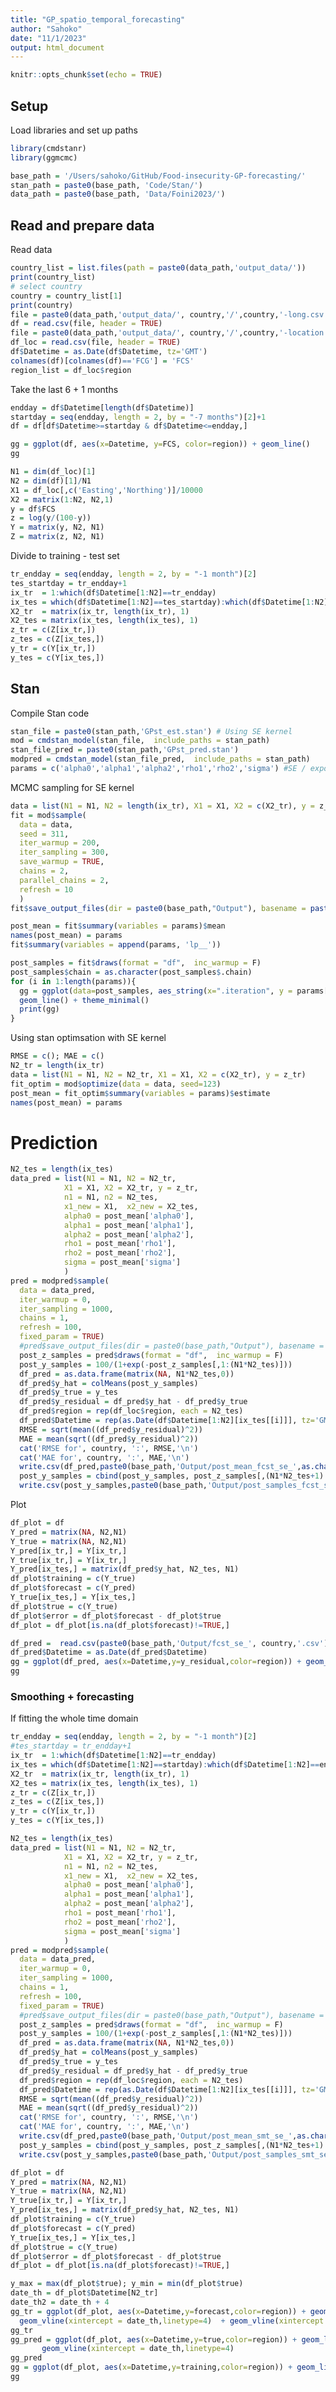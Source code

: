 ```yaml
---
title: "GP_spatio_temporal_forecasting"
author: "Sahoko"
date: "11/1/2023"
output: html_document
---
```


```r
knitr::opts_chunk$set(echo = TRUE)
```
## Setup
Load libraries and set up paths
```r
library(cmdstanr)
library(ggmcmc)
```

```r
base_path = '/Users/sahoko/GitHub/Food-insecurity-GP-forecasting/'
stan_path = paste0(base_path, 'Code/Stan/')
data_path = paste0(base_path, 'Data/Foini2023/')
```
## Read and prepare data
Read data
```r
country_list = list.files(path = paste0(data_path,'output_data/'))
print(country_list)
# select country
country = country_list[1]
print(country)
file = paste0(data_path,'output_data/', country,'/',country,'-long.csv')
df = read.csv(file, header = TRUE)
file = paste0(data_path,'output_data/', country,'/',country,'-location.csv')
df_loc = read.csv(file, header = TRUE)
df$Datetime = as.Date(df$Datetime, tz='GMT')
colnames(df)[colnames(df)=='FCG'] = 'FCS'
region_list = df_loc$region
```
Take the last 6 + 1 months
```r
endday = df$Datetime[length(df$Datetime)]
startday = seq(endday, length = 2, by = "-7 months")[2]+1
df = df[df$Datetime>=startday & df$Datetime<=endday,]
```

```r
gg = ggplot(df, aes(x=Datetime, y=FCS, color=region)) + geom_line()
gg
```

```r
N1 = dim(df_loc)[1]
N2 = dim(df)[1]/N1
X1 = df_loc[,c('Easting','Northing')]/10000
X2 = matrix(1:N2, N2,1)
y = df$FCS
z = log(y/(100-y))
Y = matrix(y, N2, N1)
Z = matrix(z, N2, N1)
```
Divide to training - test set
```r
tr_endday = seq(endday, length = 2, by = "-1 month")[2]
tes_startday = tr_endday+1
ix_tr  = 1:which(df$Datetime[1:N2]==tr_endday)
ix_tes = which(df$Datetime[1:N2]==tes_startday):which(df$Datetime[1:N2]==endday)
X2_tr  = matrix(ix_tr, length(ix_tr), 1)
X2_tes = matrix(ix_tes, length(ix_tes), 1)
z_tr = c(Z[ix_tr,])
z_tes = c(Z[ix_tes,])
y_tr = c(Y[ix_tr,])
y_tes = c(Y[ix_tes,])
```
## Stan 
Compile Stan code
```r
stan_file = paste0(stan_path,'GPst_est.stan') # Using SE kernel
mod = cmdstan_model(stan_file,  include_paths = stan_path)
stan_file_pred = paste0(stan_path,'GPst_pred.stan')
modpred = cmdstan_model(stan_file_pred,  include_paths = stan_path)
params = c('alpha0','alpha1','alpha2','rho1','rho2','sigma') #SE / exponential / Matern kernels
```
MCMC sampling for SE kernel
```r
data = list(N1 = N1, N2 = length(ix_tr), X1 = X1, X2 = c(X2_tr), y = z_tr)
fit = mod$sample(
  data = data, 
  seed = 311,
  iter_warmup = 200,
  iter_sampling = 300,
  save_warmup = TRUE,
  chains = 2, 
  parallel_chains = 2,
  refresh = 10
  )
fit$save_output_files(dir = paste0(base_path,"Output"), basename = paste0('fcst_mcmc_se_',country), timestamp = TRUE, random = TRUE)
```

```r
post_mean = fit$summary(variables = params)$mean
names(post_mean) = params
fit$summary(variables = append(params, 'lp__'))
```

```r
post_samples = fit$draws(format = "df",  inc_warmup = F)
post_samples$chain = as.character(post_samples$.chain)
for (i in 1:length(params)){
  gg = ggplot(data=post_samples, aes_string(x=".iteration", y = params[i], color="chain"))+
  geom_line() + theme_minimal() 
  print(gg)
}
```
Using stan optimsation with SE kernel
```r
RMSE = c(); MAE = c()
N2_tr = length(ix_tr)
data = list(N1 = N1, N2 = N2_tr, X1 = X1, X2 = c(X2_tr), y = z_tr)
fit_optim = mod$optimize(data = data, seed=123)
post_mean = fit_optim$summary(variables = params)$estimate
names(post_mean) = params
```

# Prediction
```r
N2_tes = length(ix_tes)
data_pred = list(N1 = N1, N2 = N2_tr,
            X1 = X1, X2 = X2_tr, y = z_tr, 
            n1 = N1, n2 = N2_tes,
            x1_new = X1,  x2_new = X2_tes,
            alpha0 = post_mean['alpha0'],
            alpha1 = post_mean['alpha1'],
            alpha2 = post_mean['alpha2'],
            rho1 = post_mean['rho1'],
            rho2 = post_mean['rho2'],
            sigma = post_mean['sigma']
            )
pred = modpred$sample(
  data = data_pred, 
  iter_warmup = 0,
  iter_sampling = 1000,
  chains = 1, 
  refresh = 100,
  fixed_param = TRUE)
  #pred$save_output_files(dir = paste0(base_path,"Output"), basename = paste0('fcst_se_',country), timestamp = TRUE, random = TRUE)
  post_z_samples = pred$draws(format = "df",  inc_warmup = F)
  post_y_samples = 100/(1+exp(-post_z_samples[,1:(N1*N2_tes)]))
  df_pred = as.data.frame(matrix(NA, N1*N2_tes,0))
  df_pred$y_hat = colMeans(post_y_samples)
  df_pred$y_true = y_tes
  df_pred$y_residual = df_pred$y_hat - df_pred$y_true
  df_pred$region = rep(df_loc$region, each = N2_tes)
  df_pred$Datetime = rep(as.Date(df$Datetime[1:N2][ix_tes[[i]]], tz='GMT'), times=N1)
  RMSE = sqrt(mean((df_pred$y_residual)^2))
  MAE = mean(sqrt((df_pred$y_residual)^2))
  cat('RMSE for', country, ':', RMSE,'\n')
  cat('MAE for', country, ':', MAE,'\n')
  write.csv(df_pred,paste0(base_path,'Output/post_mean_fcst_se_',as.character(i), '_', country,'.csv'))
  post_y_samples = cbind(post_y_samples, post_z_samples[,(N1*N2_tes+1):dim(post_z_samples)[2]])
  write.csv(post_y_samples,paste0(base_path,'Output/post_samples_fcst_se_',as.character(i), '_', country,'.csv'))
```

Plot
```r
df_plot = df
Y_pred = matrix(NA, N2,N1)
Y_true = matrix(NA, N2,N1)
Y_pred[ix_tr,] = Y[ix_tr,]
Y_true[ix_tr,] = Y[ix_tr,]
Y_pred[ix_tes,] = matrix(df_pred$y_hat, N2_tes, N1)
df_plot$training = c(Y_true)
df_plot$forecast = c(Y_pred)
Y_true[ix_tes,] = Y[ix_tes,]
df_plot$true = c(Y_true)
df_plot$error = df_plot$forecast - df_plot$true 
df_plot = df_plot[is.na(df_plot$forecast)!=TRUE,]
```

```r
df_pred =  read.csv(paste0(base_path,'Output/fcst_se_', country,'.csv'), header = TRUE)
df_pred$Datetime = as.Date(df_pred$Datetime)
gg = ggplot(df_pred, aes(x=Datetime,y=y_residual,color=region)) + geom_line() 
gg
```

### Smoothing + forecasting
If fitting the whole time domain
```r
tr_endday = seq(endday, length = 2, by = "-1 month")[2]
#tes_startday = tr_endday+1
ix_tr  = 1:which(df$Datetime[1:N2]==tr_endday)
ix_tes = which(df$Datetime[1:N2]==startday):which(df$Datetime[1:N2]==endday)
X2_tr  = matrix(ix_tr, length(ix_tr), 1)
X2_tes = matrix(ix_tes, length(ix_tes), 1)
z_tr = c(Z[ix_tr,])
z_tes = c(Z[ix_tes,])
y_tr = c(Y[ix_tr,])
y_tes = c(Y[ix_tes,])
```

```r
N2_tes = length(ix_tes)
data_pred = list(N1 = N1, N2 = N2_tr,
            X1 = X1, X2 = X2_tr, y = z_tr, 
            n1 = N1, n2 = N2_tes,
            x1_new = X1,  x2_new = X2_tes,
            alpha0 = post_mean['alpha0'],
            alpha1 = post_mean['alpha1'],
            alpha2 = post_mean['alpha2'],
            rho1 = post_mean['rho1'],
            rho2 = post_mean['rho2'],
            sigma = post_mean['sigma']
            )
pred = modpred$sample(
  data = data_pred, 
  iter_warmup = 0,
  iter_sampling = 1000,
  chains = 1, 
  refresh = 100,
  fixed_param = TRUE)
  #pred$save_output_files(dir = paste0(base_path,"Output"), basename = paste0('fcst_se_',country), timestamp = TRUE, random = TRUE)
  post_z_samples = pred$draws(format = "df",  inc_warmup = F)
  post_y_samples = 100/(1+exp(-post_z_samples[,1:(N1*N2_tes)]))
  df_pred = as.data.frame(matrix(NA, N1*N2_tes,0))
  df_pred$y_hat = colMeans(post_y_samples)
  df_pred$y_true = y_tes
  df_pred$y_residual = df_pred$y_hat - df_pred$y_true
  df_pred$region = rep(df_loc$region, each = N2_tes)
  df_pred$Datetime = rep(as.Date(df$Datetime[1:N2][ix_tes[[i]]], tz='GMT'), times=N1)
  RMSE = sqrt(mean((df_pred$y_residual)^2))
  MAE = mean(sqrt((df_pred$y_residual)^2))
  cat('RMSE for', country, ':', RMSE,'\n')
  cat('MAE for', country, ':', MAE,'\n')
  write.csv(df_pred,paste0(base_path,'Output/post_mean_smt_se_',as.character(i), '_', country,'.csv'))
  post_y_samples = cbind(post_y_samples, post_z_samples[,(N1*N2_tes+1):dim(post_z_samples)[2]])
  write.csv(post_y_samples,paste0(base_path,'Output/post_samples_smt_se_',as.character(i), '_', country,'.csv'))
```

```r
df_plot = df
Y_pred = matrix(NA, N2,N1)
Y_true = matrix(NA, N2,N1)
Y_true[ix_tr,] = Y[ix_tr,]
Y_pred[ix_tes,] = matrix(df_pred$y_hat, N2_tes, N1)
df_plot$training = c(Y_true)
df_plot$forecast = c(Y_pred)
Y_true[ix_tes,] = Y[ix_tes,]
df_plot$true = c(Y_true)
df_plot$error = df_plot$forecast - df_plot$true 
df_plot = df_plot[is.na(df_plot$forecast)!=TRUE,]
```

```r
y_max = max(df_plot$true); y_min = min(df_plot$true)
date_th = df_plot$Datetime[N2_tr]
date_th2 = date_th + 4
gg_tr = ggplot(df_plot, aes(x=Datetime,y=forecast,color=region)) + geom_line() + ylim(y_min,y_max)  +       
  geom_vline(xintercept = date_th,linetype=4)  + geom_vline(xintercept = date_th2, linetype=4)
gg_tr
gg_pred = ggplot(df_plot, aes(x=Datetime,y=true,color=region)) + geom_line() + ylim(y_min,y_max)  +
       geom_vline(xintercept = date_th,linetype=4)
gg_pred
gg = ggplot(df_plot, aes(x=Datetime,y=training,color=region)) + geom_line() + ylim(y_min,y_max) 
gg
```




